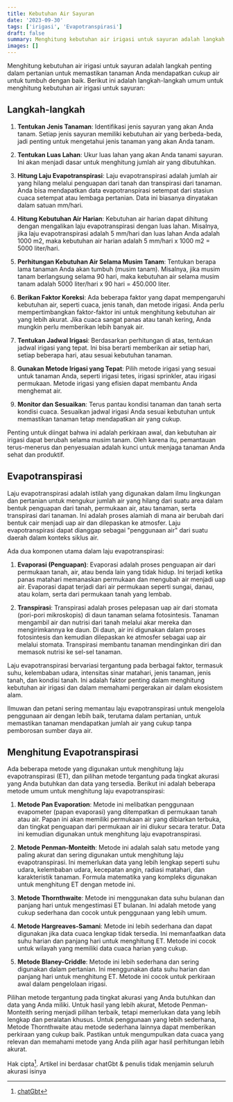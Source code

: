 ```yaml
---
title: Kebutuhan Air Sayuran
date: '2023-09-30'
tags: ['irigasi', 'Evapotranspirasi']
draft: false
summary: Menghitung kebutuhan air irigasi untuk sayuran adalah langkah penting dalam pertanian untuk memastikan tanaman Anda mendapatkan cukup air untuk tumbuh dengan baik.
images: []
---
```


Menghitung kebutuhan air irigasi untuk sayuran adalah langkah penting dalam pertanian untuk memastikan tanaman Anda mendapatkan cukup air untuk tumbuh dengan baik. Berikut ini adalah langkah-langkah umum untuk menghitung kebutuhan air irigasi untuk sayuran:

## Langkah-langkah

1. **Tentukan Jenis Tanaman**:
   Identifikasi jenis sayuran yang akan Anda tanam. Setiap jenis sayuran memiliki kebutuhan air yang berbeda-beda, jadi penting untuk mengetahui jenis tanaman yang akan Anda tanam.

2. **Tentukan Luas Lahan**:
   Ukur luas lahan yang akan Anda tanami sayuran. Ini akan menjadi dasar untuk menghitung jumlah air yang dibutuhkan.

3. **Hitung Laju Evapotranspirasi**:
   Laju evapotranspirasi adalah jumlah air yang hilang melalui penguapan dari tanah dan transpirasi dari tanaman. Anda bisa mendapatkan data evapotranspirasi setempat dari stasiun cuaca setempat atau lembaga pertanian. Data ini biasanya dinyatakan dalam satuan mm/hari.

4. **Hitung Kebutuhan Air Harian**:
   Kebutuhan air harian dapat dihitung dengan mengalikan laju evapotranspirasi dengan luas lahan. Misalnya, jika laju evapotranspirasi adalah 5 mm/hari dan luas lahan Anda adalah 1000 m2, maka kebutuhan air harian adalah 5 mm/hari x 1000 m2 = 5000 liter/hari.

5. **Perhitungan Kebutuhan Air Selama Musim Tanam**:
   Tentukan berapa lama tanaman Anda akan tumbuh (musim tanam). Misalnya, jika musim tanam berlangsung selama 90 hari, maka kebutuhan air selama musim tanam adalah 5000 liter/hari x 90 hari = 450.000 liter.

6. **Berikan Faktor Koreksi**:
   Ada beberapa faktor yang dapat mempengaruhi kebutuhan air, seperti cuaca, jenis tanah, dan metode irigasi. Anda perlu mempertimbangkan faktor-faktor ini untuk menghitung kebutuhan air yang lebih akurat. Jika cuaca sangat panas atau tanah kering, Anda mungkin perlu memberikan lebih banyak air.

7. **Tentukan Jadwal Irigasi**:
   Berdasarkan perhitungan di atas, tentukan jadwal irigasi yang tepat. Ini bisa berarti memberikan air setiap hari, setiap beberapa hari, atau sesuai kebutuhan tanaman.

8. **Gunakan Metode Irigasi yang Tepat**:
   Pilih metode irigasi yang sesuai untuk tanaman Anda, seperti irigasi tetes, irigasi sprinkler, atau irigasi permukaan. Metode irigasi yang efisien dapat membantu Anda menghemat air.

9. **Monitor dan Sesuaikan**:
   Terus pantau kondisi tanaman dan tanah serta kondisi cuaca. Sesuaikan jadwal irigasi Anda sesuai kebutuhan untuk memastikan tanaman tetap mendapatkan air yang cukup.

Penting untuk diingat bahwa ini adalah perkiraan awal, dan kebutuhan air irigasi dapat berubah selama musim tanam. Oleh karena itu, pemantauan terus-menerus dan penyesuaian adalah kunci untuk menjaga tanaman Anda sehat dan produktif.

## Evapotranspirasi

Laju evapotranspirasi adalah istilah yang digunakan dalam ilmu lingkungan dan pertanian untuk mengukur jumlah air yang hilang dari suatu area dalam bentuk penguapan dari tanah, permukaan air, atau tanaman, serta transpirasi dari tanaman. Ini adalah proses alamiah di mana air berubah dari bentuk cair menjadi uap air dan dilepaskan ke atmosfer. Laju evapotranspirasi dapat dianggap sebagai "penggunaan air" dari suatu daerah dalam konteks siklus air.

Ada dua komponen utama dalam laju evapotranspirasi:

1. **Evaporasi (Penguapan)**:
   Evaporasi adalah proses penguapan air dari permukaan tanah, air, atau benda lain yang tidak hidup. Ini terjadi ketika panas matahari memanaskan permukaan dan mengubah air menjadi uap air. Evaporasi dapat terjadi dari air permukaan seperti sungai, danau, atau kolam, serta dari permukaan tanah yang lembab.

2. **Transpirasi**:
   Transpirasi adalah proses pelepasan uap air dari stomata (pori-pori mikroskopis) di daun tanaman selama fotosintesis. Tanaman mengambil air dan nutrisi dari tanah melalui akar mereka dan mengirimkannya ke daun. Di daun, air ini digunakan dalam proses fotosintesis dan kemudian dilepaskan ke atmosfer sebagai uap air melalui stomata. Transpirasi membantu tanaman mendinginkan diri dan memasok nutrisi ke sel-sel tanaman.

Laju evapotranspirasi bervariasi tergantung pada berbagai faktor, termasuk suhu, kelembaban udara, intensitas sinar matahari, jenis tanaman, jenis tanah, dan kondisi tanah. Ini adalah faktor penting dalam menghitung kebutuhan air irigasi dan dalam memahami pergerakan air dalam ekosistem alam.

Ilmuwan dan petani sering memantau laju evapotranspirasi untuk mengelola penggunaan air dengan lebih baik, terutama dalam pertanian, untuk memastikan tanaman mendapatkan jumlah air yang cukup tanpa pemborosan sumber daya air.

## Menghitung Evapotranspirasi

Ada beberapa metode yang digunakan untuk menghitung laju evapotranspirasi (ET), dan pilihan metode tergantung pada tingkat akurasi yang Anda butuhkan dan data yang tersedia. Berikut ini adalah beberapa metode umum untuk menghitung laju evapotranspirasi:

1. **Metode Pan Evaporation**:
   Metode ini melibatkan penggunaan evapometer (papan evaporasi) yang ditempatkan di permukaan tanah atau air. Papan ini akan memiliki permukaan air yang dibiarkan terbuka, dan tingkat penguapan dari permukaan air ini diukur secara teratur. Data ini kemudian digunakan untuk menghitung laju evapotranspirasi.

2. **Metode Penman-Monteith**:
   Metode ini adalah salah satu metode yang paling akurat dan sering digunakan untuk menghitung laju evapotranspirasi. Ini memerlukan data yang lebih lengkap seperti suhu udara, kelembaban udara, kecepatan angin, radiasi matahari, dan karakteristik tanaman. Formula matematika yang kompleks digunakan untuk menghitung ET dengan metode ini.

3. **Metode Thornthwaite**:
   Metode ini menggunakan data suhu bulanan dan panjang hari untuk mengestimasi ET bulanan. Ini adalah metode yang cukup sederhana dan cocok untuk penggunaan yang lebih umum.

4. **Metode Hargreaves-Samani**:
   Metode ini lebih sederhana dan dapat digunakan jika data cuaca lengkap tidak tersedia. Ini memanfaatkan data suhu harian dan panjang hari untuk menghitung ET. Metode ini cocok untuk wilayah yang memiliki data cuaca harian yang cukup.

5. **Metode Blaney-Criddle**:
   Metode ini lebih sederhana dan sering digunakan dalam pertanian. Ini menggunakan data suhu harian dan panjang hari untuk menghitung ET. Metode ini cocok untuk perkiraan awal dalam pengelolaan irigasi.

Pilihan metode tergantung pada tingkat akurasi yang Anda butuhkan dan data yang Anda miliki. Untuk hasil yang lebih akurat, Metode Penman-Monteith sering menjadi pilihan terbaik, tetapi memerlukan data yang lebih lengkap dan peralatan khusus. Untuk penggunaan yang lebih sederhana, Metode Thornthwaite atau metode sederhana lainnya dapat memberikan perkiraan yang cukup baik. Pastikan untuk mengumpulkan data cuaca yang relevan dan memahami metode yang Anda pilih agar hasil perhitungan lebih akurat.

Hak cipta[^1]. Artikel ini berdasar chatGbt & penulis tidak menjamin seluruh akurasi isinya

[^1]: [chatGbt](https://chat.openai.com)
